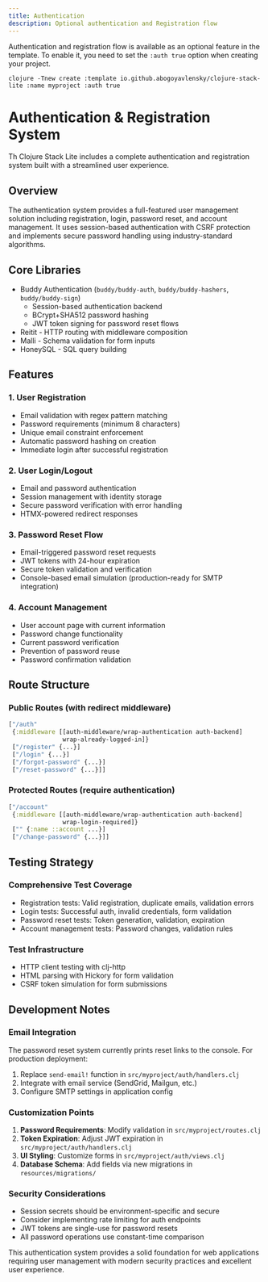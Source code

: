 ```yaml
---
title: Authentication
description: Optional authentication and Registration flow
---
```


Authentication and registration flow is available as an optional feature in the template. To enable it, you need to set the `:auth true` option when creating your project.

```shell
clojure -Tnew create :template io.github.abogoyavlensky/clojure-stack-lite :name myproject :auth true
```

# Authentication & Registration System

Th Clojure Stack Lite includes a complete authentication and registration system built with a streamlined user experience.

## Overview

The authentication system provides a full-featured user management solution including registration, login, password reset, and account management. It uses session-based authentication with CSRF protection and implements secure password handling using industry-standard algorithms.

## Core Libraries

- Buddy Authentication (`buddy/buddy-auth`, `buddy/buddy-hashers`, `buddy/buddy-sign`)
  - Session-based authentication backend
  - BCrypt+SHA512 password hashing 
  - JWT token signing for password reset flows
- Reitit - HTTP routing with middleware composition
- Malli - Schema validation for form inputs
- HoneySQL - SQL query building

## Features

### 1. User Registration

- Email validation with regex pattern matching
- Password requirements (minimum 8 characters)
- Unique email constraint enforcement
- Automatic password hashing on creation
- Immediate login after successful registration

### 2. User Login/Logout

- Email and password authentication
- Session management with identity storage
- Secure password verification with error handling
- HTMX-powered redirect responses

### 3. Password Reset Flow

- Email-triggered password reset requests
- JWT tokens with 24-hour expiration 
- Secure token validation and verification
- Console-based email simulation (production-ready for SMTP integration)

### 4. Account Management 

- User account page with current information
- Password change functionality
- Current password verification
- Prevention of password reuse
- Password confirmation validation


## Route Structure

### Public Routes (with redirect middleware)

```clojure
["/auth"
 {:middleware [[auth-middleware/wrap-authentication auth-backend]
               wrap-already-logged-in]}
 ["/register" {...}]
 ["/login" {...}]
 ["/forgot-password" {...}]
 ["/reset-password" {...}]]
```

### Protected Routes (require authentication)

```clojure
["/account"
 {:middleware [[auth-middleware/wrap-authentication auth-backend]
               wrap-login-required]}
 ["" {:name ::account ...}]
 ["/change-password" {...}]]
```

## Testing Strategy

### Comprehensive Test Coverage

- Registration tests: Valid registration, duplicate emails, validation errors
- Login tests: Successful auth, invalid credentials, form validation
- Password reset tests: Token generation, validation, expiration
- Account management tests: Password changes, validation rules

### Test Infrastructure

- HTTP client testing with clj-http
- HTML parsing with Hickory for form validation
- CSRF token simulation for form submissions

## Development Notes

### Email Integration

The password reset system currently prints reset links to the console. For production deployment:

1. Replace `send-email!` function in `src/myproject/auth/handlers.clj`
2. Integrate with email service (SendGrid, Mailgun, etc.)
3. Configure SMTP settings in application config

### Customization Points

1. **Password Requirements**: Modify validation in `src/myproject/routes.clj`
2. **Token Expiration**: Adjust JWT expiration in `src/myproject/auth/handlers.clj`
3. **UI Styling**: Customize forms in `src/myproject/auth/views.clj`
4. **Database Schema**: Add fields via new migrations in `resources/migrations/`

### Security Considerations

- Session secrets should be environment-specific and secure
- Consider implementing rate limiting for auth endpoints
- JWT tokens are single-use for password resets
- All password operations use constant-time comparison

This authentication system provides a solid foundation for web applications requiring user management with modern security practices and excellent user experience.
